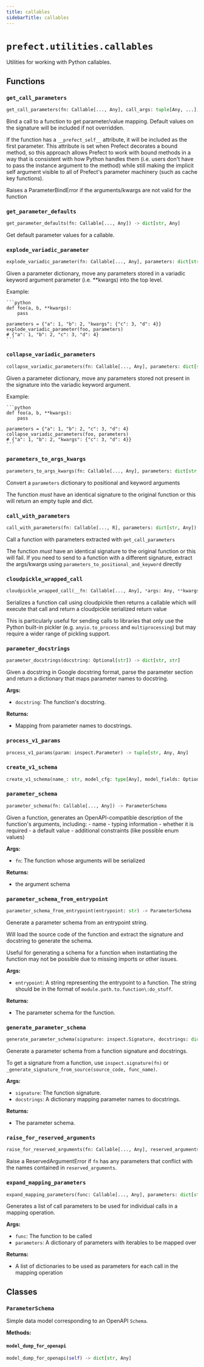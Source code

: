 ```yaml
---
title: callables
sidebarTitle: callables
---
```


# `prefect.utilities.callables`



Utilities for working with Python callables.


## Functions

### `get_call_parameters` <sup><a href="https://github.com/prefecthq/prefect/blob/main/src/prefect/utilities/callables.py#L43" target="_blank"><Icon icon="github" style="width: 14px; height: 14px;" /></a></sup>

```python
get_call_parameters(fn: Callable[..., Any], call_args: tuple[Any, ...], call_kwargs: dict[str, Any], apply_defaults: bool = True) -> dict[str, Any]
```


Bind a call to a function to get parameter/value mapping. Default values on
the signature will be included if not overridden.

If the function has a `__prefect_self__` attribute, it will be included as
the first parameter. This attribute is set when Prefect decorates a bound
method, so this approach allows Prefect to work with bound methods in a way
that is consistent with how Python handles them (i.e. users don't have to
pass the instance argument to the method) while still making the implicit self
argument visible to all of Prefect's parameter machinery (such as cache key
functions).

Raises a ParameterBindError if the arguments/kwargs are not valid for the
function


### `get_parameter_defaults` <sup><a href="https://github.com/prefecthq/prefect/blob/main/src/prefect/utilities/callables.py#L83" target="_blank"><Icon icon="github" style="width: 14px; height: 14px;" /></a></sup>

```python
get_parameter_defaults(fn: Callable[..., Any]) -> dict[str, Any]
```


Get default parameter values for a callable.


### `explode_variadic_parameter` <sup><a href="https://github.com/prefecthq/prefect/blob/main/src/prefect/utilities/callables.py#L100" target="_blank"><Icon icon="github" style="width: 14px; height: 14px;" /></a></sup>

```python
explode_variadic_parameter(fn: Callable[..., Any], parameters: dict[str, Any]) -> dict[str, Any]
```


Given a parameter dictionary, move any parameters stored in a variadic keyword
argument parameter (i.e. **kwargs) into the top level.

Example:

    ```python
    def foo(a, b, **kwargs):
        pass

    parameters = {"a": 1, "b": 2, "kwargs": {"c": 3, "d": 4}}
    explode_variadic_parameter(foo, parameters)
    # {"a": 1, "b": 2, "c": 3, "d": 4}
    ```


### `collapse_variadic_parameters` <sup><a href="https://github.com/prefecthq/prefect/blob/main/src/prefect/utilities/callables.py#L134" target="_blank"><Icon icon="github" style="width: 14px; height: 14px;" /></a></sup>

```python
collapse_variadic_parameters(fn: Callable[..., Any], parameters: dict[str, Any]) -> dict[str, Any]
```


Given a parameter dictionary, move any parameters stored not present in the
signature into the variadic keyword argument.

Example:

    ```python
    def foo(a, b, **kwargs):
        pass

    parameters = {"a": 1, "b": 2, "c": 3, "d": 4}
    collapse_variadic_parameters(foo, parameters)
    # {"a": 1, "b": 2, "kwargs": {"c": 3, "d": 4}}
    ```


### `parameters_to_args_kwargs` <sup><a href="https://github.com/prefecthq/prefect/blob/main/src/prefect/utilities/callables.py#L178" target="_blank"><Icon icon="github" style="width: 14px; height: 14px;" /></a></sup>

```python
parameters_to_args_kwargs(fn: Callable[..., Any], parameters: dict[str, Any]) -> tuple[tuple[Any, ...], dict[str, Any]]
```


Convert a `parameters` dictionary to positional and keyword arguments

The function _must_ have an identical signature to the original function or this
will return an empty tuple and dict.


### `call_with_parameters` <sup><a href="https://github.com/prefecthq/prefect/blob/main/src/prefect/utilities/callables.py#L201" target="_blank"><Icon icon="github" style="width: 14px; height: 14px;" /></a></sup>

```python
call_with_parameters(fn: Callable[..., R], parameters: dict[str, Any]) -> R
```


Call a function with parameters extracted with `get_call_parameters`

The function _must_ have an identical signature to the original function or this
will fail. If you need to send to a function with a different signature, extract
the args/kwargs using `parameters_to_positional_and_keyword` directly


### `cloudpickle_wrapped_call` <sup><a href="https://github.com/prefecthq/prefect/blob/main/src/prefect/utilities/callables.py#L213" target="_blank"><Icon icon="github" style="width: 14px; height: 14px;" /></a></sup>

```python
cloudpickle_wrapped_call(__fn: Callable[..., Any], *args: Any, **kwargs: Any) -> Callable[[], bytes]
```


Serializes a function call using cloudpickle then returns a callable which will
execute that call and return a cloudpickle serialized return value

This is particularly useful for sending calls to libraries that only use the Python
built-in pickler (e.g. `anyio.to_process` and `multiprocessing`) but may require
a wider range of pickling support.


### `parameter_docstrings` <sup><a href="https://github.com/prefecthq/prefect/blob/main/src/prefect/utilities/callables.py#L254" target="_blank"><Icon icon="github" style="width: 14px; height: 14px;" /></a></sup>

```python
parameter_docstrings(docstring: Optional[str]) -> dict[str, str]
```


Given a docstring in Google docstring format, parse the parameter section
and return a dictionary that maps parameter names to docstring.

**Args:**
- `docstring`: The function's docstring.

**Returns:**
- Mapping from parameter names to docstrings.


### `process_v1_params` <sup><a href="https://github.com/prefecthq/prefect/blob/main/src/prefect/utilities/callables.py#L282" target="_blank"><Icon icon="github" style="width: 14px; height: 14px;" /></a></sup>

```python
process_v1_params(param: inspect.Parameter) -> tuple[str, Any, Any]
```

### `create_v1_schema` <sup><a href="https://github.com/prefecthq/prefect/blob/main/src/prefect/utilities/callables.py#L313" target="_blank"><Icon icon="github" style="width: 14px; height: 14px;" /></a></sup>

```python
create_v1_schema(name_: str, model_cfg: type[Any], model_fields: Optional[dict[str, Any]] = None) -> dict[str, Any]
```

### `parameter_schema` <sup><a href="https://github.com/prefecthq/prefect/blob/main/src/prefect/utilities/callables.py#L331" target="_blank"><Icon icon="github" style="width: 14px; height: 14px;" /></a></sup>

```python
parameter_schema(fn: Callable[..., Any]) -> ParameterSchema
```


Given a function, generates an OpenAPI-compatible description
of the function's arguments, including:
    - name
    - typing information
    - whether it is required
    - a default value
    - additional constraints (like possible enum values)

**Args:**
- `fn`: The function whose arguments will be serialized

**Returns:**
- the argument schema


### `parameter_schema_from_entrypoint` <sup><a href="https://github.com/prefecthq/prefect/blob/main/src/prefect/utilities/callables.py#L357" target="_blank"><Icon icon="github" style="width: 14px; height: 14px;" /></a></sup>

```python
parameter_schema_from_entrypoint(entrypoint: str) -> ParameterSchema
```


Generate a parameter schema from an entrypoint string.

Will load the source code of the function and extract the signature and docstring
to generate the schema.

Useful for generating a schema for a function when instantiating the function may
not be possible due to missing imports or other issues.

**Args:**
- `entrypoint`: A string representing the entrypoint to a function. The string
should be in the format of `module.path.to.function\:do_stuff`.

**Returns:**
- The parameter schema for the function.


### `generate_parameter_schema` <sup><a href="https://github.com/prefecthq/prefect/blob/main/src/prefect/utilities/callables.py#L391" target="_blank"><Icon icon="github" style="width: 14px; height: 14px;" /></a></sup>

```python
generate_parameter_schema(signature: inspect.Signature, docstrings: dict[str, str]) -> ParameterSchema
```


Generate a parameter schema from a function signature and docstrings.

To get a signature from a function, use `inspect.signature(fn)` or
`_generate_signature_from_source(source_code, func_name)`.

**Args:**
- `signature`: The function signature.
- `docstrings`: A dictionary mapping parameter names to docstrings.

**Returns:**
- The parameter schema.


### `raise_for_reserved_arguments` <sup><a href="https://github.com/prefecthq/prefect/blob/main/src/prefect/utilities/callables.py#L447" target="_blank"><Icon icon="github" style="width: 14px; height: 14px;" /></a></sup>

```python
raise_for_reserved_arguments(fn: Callable[..., Any], reserved_arguments: Iterable[str]) -> None
```


Raise a ReservedArgumentError if `fn` has any parameters that conflict
with the names contained in `reserved_arguments`.


### `expand_mapping_parameters` <sup><a href="https://github.com/prefecthq/prefect/blob/main/src/prefect/utilities/callables.py#L661" target="_blank"><Icon icon="github" style="width: 14px; height: 14px;" /></a></sup>

```python
expand_mapping_parameters(func: Callable[..., Any], parameters: dict[str, Any]) -> list[dict[str, Any]]
```


Generates a list of call parameters to be used for individual calls in a mapping
operation.

**Args:**
- `func`: The function to be called
- `parameters`: A dictionary of parameters with iterables to be mapped over

**Returns:**
- A list of dictionaries to be used as parameters for each
call in the mapping operation


## Classes

### `ParameterSchema` <sup><a href="https://github.com/prefecthq/prefect/blob/main/src/prefect/utilities/callables.py#L238" target="_blank"><Icon icon="github" style="width: 14px; height: 14px;" /></a></sup>


Simple data model corresponding to an OpenAPI `Schema`.


**Methods:**

#### `model_dump_for_openapi` <sup><a href="https://github.com/prefecthq/prefect/blob/main/src/prefect/utilities/callables.py#L247" target="_blank"><Icon icon="github" style="width: 14px; height: 14px;" /></a></sup>

```python
model_dump_for_openapi(self) -> dict[str, Any]
```
